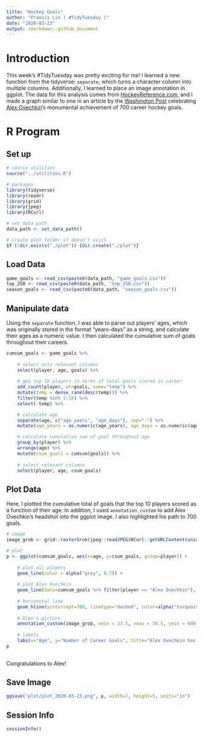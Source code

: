 ```yaml
---
title: "Hockey Goals"
author: "Francis Lin | #TidyTuesday |"
date: "2020-03-23"
output: rmarkdown::github_document
---
```


# Introduction

This week's #TidyTuesday was pretty exciting for me! I learned a new function from the tidyverse: `separate`, which turns a character column into multiple columns. Additionally, I learned to place an image annotation in ggplot. The data for this analysis comes from [HockeyReference.com](HockeyReference.com), and I made a graph similar to one in an article by the [Washington Post](https://www.washingtonpost.com/graphics/2020/sports/capitals/ovechkin-700-goals/?utm_campaign=wp_graphics&utm_medium=social&utm_source=twitter) celebrating [Alex Ovechkin](https://en.wikipedia.org/wiki/Alexander_Ovechkin)'s monumental achievement of 700 career hockey goals.

# R Program

## Set up

```r
# source utilities
source("../utilities.R")

# packages
library(tidyverse)
library(readr)
library(grid)
library(jpeg)
library(RCurl)

# set data path
data_path <- set_data_path()

# create plot folder if doesn't exist
if (!dir.exists("./plot")) {dir.create("./plot")}
```


## Load Data

```r
game_goals <- read_csv(paste0(data_path, "game_goals.csv"))
top_250 <- read_csv(paste0(data_path, "top_250.csv"))
season_goals <- read_csv(paste0(data_path, "season_goals.csv"))
```

## Manipulate data

Using the `separate` function, I was able to parse out players' ages, which was originally stored in the format "years-days" as a string, and calculate their ages as a numeric value. I then calculated the cumulative sum of goals throughout their careers.

```r
cumsum_goals <- game_goals %>%
    
    # select only relevant columns
    select(player, age, goals) %>%
    
    # get top 10 players in terms of total goals scored in career
    add_count(player, wt=goals, name="temp") %>%
    mutate(temp = dense_rank(desc(temp))) %>%
    filter(temp %in% 1:10) %>%
    select(-temp) %>%

    # calculate age
    separate(age, c("age_years", "age_days"), sep="-") %>%
    mutate(age_years = as.numeric(age_years), age_days = as.numeric(age_days), age = age_years + age_days/365) %>%

    # calculate cumulative sum of goal throughout age
    group_by(player) %>%
    arrange(age) %>%
    mutate(csum_goals = cumsum(goals)) %>%
    
    # select relevant columns
    select(player, age, csum_goals)
```


## Plot Data

Here, I plotted the cumulative total of goals that the top 10 players scored as a function of their age. In addition, I used `annotation_custom` to add Alex Ovechkin's headshot into the ggplot image. I also highlighted his path to 700 goals.

```r
# image
image_grob <- grid::rasterGrob(jpeg::readJPEG(RCurl::getURLContent(unique(season_goals %>% filter(player == "Alex Ovechkin") %>% select(headshot))[1])), interpolate=TRUE)

# plot
p <- ggplot(cumsum_goals, aes(x=age, y=csum_goals, group=player)) + 
    
    # plot all players
    geom_line(color = alpha("grey", 0.7)) + 
    
    # plot Alex Ovechkin
    geom_line(data=cumsum_goals %>% filter(player == "Alex Ovechkin"), color=alpha("red", 1)) + 
    
    # horizontal line
    geom_hline(yintercept=700, linetype="dashed", color=alpha("turquoise", 0.5)) + 
    
    # Alex's picture
    annotation_custom(image_grob, xmin = 33.5, xmax = 38.5, ymin = 600, ymax = 800) + 
    
    # labels
    labs(x="Age", y="Number of Career Goals", title="Alex Ovechkin has reached 700 goals in the NHL", subtitle="He is the second youngest NHL player to do so, behind Wayne Gretzky")
p
    
```

Congratulations to Alex!

## Save Image

```r
ggsave("plot/plot_2020-03-23.png", p, width=7, height=5, units="in")
```


## Session Info

```r
sessionInfo()
```
